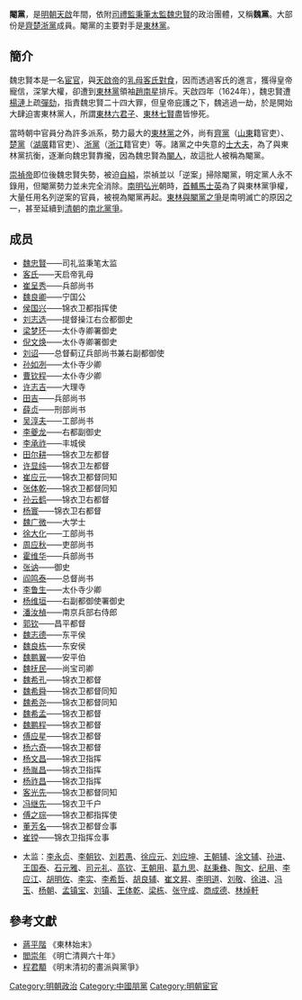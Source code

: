{{no footnotes|time=2016-06-24T09:14:23+00:00}}
'''閹黨'''，是[[明朝|明朝]][[天启_(明朝)|天啟]]年間，依附[[司禮監|司禮監]][[秉筆太監|秉筆太監]][[魏忠賢|魏忠賢]]的政治團體，又稱'''魏黨'''。大部份是[[齊楚浙黨|齊楚浙黨]]成員。閹黨的主要對手是[[東林黨|東林黨]]。

==簡介==
魏忠賢本是一名[[宦官|宦官]]，與[[天啟帝|天啟帝]]的[[乳母|乳母]][[客氏|客氏]][[對食|對食]]，因而透過客氏的進言，獲得皇帝寵信，深掌大權，卻遭到[[東林黨|東林黨]]領袖[[趙南星|趙南星]]排斥。天啟四年（1624年），魏忠賢遭[[楊漣|楊漣]]上疏[[彈劾|彈劾]]，指責魏忠賢二十四大罪，但皇帝庇護之下，魏逃過一劫，於是開始大肆迫害東林黨人，所謂[[東林六君子|東林六君子]]、[[東林七賢|東林七賢]]盡皆慘死。

當時朝中官員分為許多派系，勢力最大的[[東林黨|東林黨]]之外，尚有[[齊黨|齊黨]]（[[山東|山東]]籍官吏）、[[楚黨|楚黨]]（[[湖廣|湖廣]]籍官吏）、[[浙黨|浙黨]]（[[浙江|浙江]]籍官吏）等。諸黨之中失意的[[士大夫|士大夫]]，為了與東林黨抗衡，逐漸向魏忠賢靠攏，因為魏忠賢為[[閹人|閹人]]，故這批人被稱為閹黨。

[[崇禎帝|崇禎帝]]即位後魏忠賢失勢，被迫[[自縊|自縊]]，崇禎並以「逆案」掃除閹黨，明定黨人永不錄用，但閹黨勢力並未完全消除。[[南明|南明]][[弘光|弘光]]朝時，[[首輔|首輔]][[馬士英|馬士英]]為了與東林黨爭權，大量任用名列逆案的官員，被視為閹黨再起。[[東林黨爭|東林與閹黨之爭]]是南明滅亡的原因之一，甚至延續到[[清朝|清朝]]的[[南北黨爭|南北黨爭]]。

==成员==
*[[魏忠賢|魏忠賢]]——司礼监秉笔太监
*[[客氏|客氏]]——天启帝乳母
*[[崔呈秀|崔呈秀]]——兵部尚书
*[[魏良卿|魏良卿]]——宁国公
*[[侯国兴|侯国兴]]——锦衣卫都指挥使
*[[刘志选|刘志选]]——提督操江右佥都御史
*[[梁梦环|梁梦环]]——太仆寺卿署御史
*[[倪文焕|倪文焕]]——太仆寺卿署御史
*[[刘诏|刘诏]]——总督蓟辽兵部尚书兼右副都御使
*[[孙如冽|孙如冽]]——太仆寺少卿
*[[曹钦程|曹钦程]]——太仆寺少卿
*[[许志吉|许志吉]]——大理寺
*[[田吉|田吉]]——兵部尚书
*[[薛贞|薛贞]]——刑部尚书
*[[吴淳夫|吴淳夫]]——工部尚书
*[[李夔龙|李夔龙]]——右都副御史
*[[李承祚|李承祚]]——丰城侯
*[[田尔耕|田尔耕]]——锦衣卫左都督
*[[许显纯|许显纯]]——锦衣卫左都督
*[[崔应元|崔应元]]——锦衣卫都督同知
*[[张体乾|张体乾]]——锦衣卫都督同知
*[[孙云鹤|孙云鹤]]——锦衣卫右都督
*[[杨寰|杨寰]]——锦衣卫右都督
*[[魏广微|魏广微]]——大学士
*[[徐大化|徐大化]]——工部尚书
*[[周应秋|周应秋]]——吏部尚书
*[[霍维华|霍维华]]——兵部尚书
*[[张讷|张讷]]——御史
*[[阎鸣泰|阎鸣泰]]——总督尚书
*[[李鲁生|李鲁生]]——太仆寺少卿
*[[杨维垣|杨维垣]]——右副都御使署御史
*[[潘汝楨|潘汝楨]]——南京兵部右侍郎
*[[郭钦|郭钦]]——昌平都督
*[[魏志德|魏志德]]——东平侯
*[[魏良栋|魏良栋]]——东安侯
*[[魏鹏翼|魏鹏翼]]——安平伯
*[[魏抚民|魏抚民]]——尚宝司卿
*[[魏希孔|魏希孔]]——锦衣卫都督
*[[魏希舜|魏希舜]]——锦衣卫都督同知
*[[魏希尧|魏希尧]]——锦衣卫都督同知
*[[魏希孟|魏希孟]]——锦衣卫都督
*[[魏鹏程|魏鹏程]]——锦衣卫都督
*[[傅应星|傅应星]]——锦衣卫都督
*[[杨六奇|杨六奇]]——锦衣卫都督
*[[杨文昌|杨文昌]]——锦衣卫指挥
*[[杨胤昌|杨胤昌]]——锦衣卫指挥
*[[杨祚昌|杨祚昌]]——锦衣卫指挥
*[[客光先|客光先]]——锦衣卫都督同知
*[[冯继先|冯继先]]——锦衣卫千户
*[[傅之琮|傅之琮]]——锦衣卫都指挥使
*[[董芳名|董芳名]]——锦衣卫都督佥事
*[[崔镗|崔镗]]——锦衣卫指挥佥事

*太监：[[李永贞|李永贞]]、[[李朝钦|李朝钦]]、[[刘若愚|刘若愚]]、[[徐应元|徐应元]]、[[刘应坤|刘应坤]]、[[王朝辅|王朝辅]]、[[涂文辅|涂文辅]]、[[孙进|孙进]]、[[王国泰|王国泰]]、[[石元雅|石元雅]]、[[司元礼|司元礼]]、[[高钦|高钦]]、[[王朝用|王朝用]]、[[葛九思|葛九思]]、[[赵秉彝|赵秉彝]]、[[陶文|陶文]]、[[纪用|纪用]]、[[李应江|李应江]]、[[胡明佐|胡明佐]]、[[李实|李实]]、[[李希哲|李希哲]]、[[胡良辅|胡良辅]]、[[崔文昇|崔文昇]]、[[李明道|李明道]]、[[刘敬|刘敬]]、[[徐进|徐进]]、[[冯玉|冯玉]]、[[杨朝|杨朝]]、[[孟镇宝|孟镇宝]]、[[刘镇|刘镇]]、[[王体乾|王体乾]]、[[梁栋|梁栋]]、[[张守成|张守成]]、[[商成德|商成德]]、[[林焯軒|林焯軒]]

==參考文獻==
*[[蔣平階|蔣平階]] 《東林始末》
*[[閻崇年|閻崇年]] 《明亡清興六十年》
*[[程君顒|程君顒]] 《明末清初的畫派與黨爭》

[[Category:明朝政治|Category:明朝政治]]
[[Category:中國朋黨|Category:中國朋黨]]

[[Category:明朝宦官|Category:明朝宦官]]